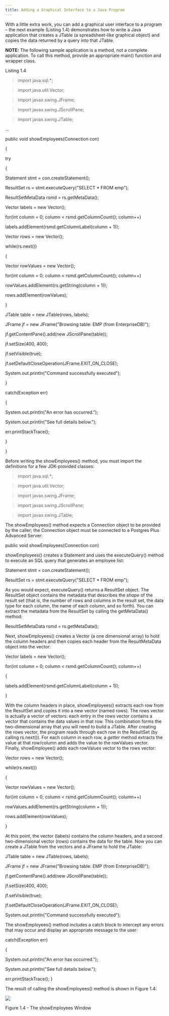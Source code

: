 ```yaml
---
title: Adding a Graphical Interface to a Java Program
---
```



With a little extra work, you can add a graphical user interface to a program – the next example (Listing 1.4) demonstrates how to write a Java application that creates a JTable (a spreadsheet-like graphical object) and copies the data returned by a query into that JTable.

**NOTE:** The following sample application is a method, not a complete application. To call this method, provide an appropriate main() function and wrapper class.

Listing 1.4

> import java.sql.\*;

> import java.util.Vector;

> import javax.swing.JFrame;

> import javax.swing.JScrollPane;

> import javax.swing.JTable;

...

public void showEmployees(Connection con)

{

try

{

Statement stmt = con.createStatement();

ResultSet rs = stmt.executeQuery("SELECT \* FROM emp");

ResultSetMetaData rsmd = rs.getMetaData();

Vector labels = new Vector();

for(int column = 0; column \< rsmd.getColumnCount(); column++)

labels.addElement(rsmd.getColumnLabel(column + 1));

Vector rows = new Vector();

while(rs.next())

{

Vector rowValues = new Vector();

for(int column = 0; column \< rsmd.getColumnCount(); column++)

rowValues.addElement(rs.getString(column + 1));

rows.addElement(rowValues);

}

JTable table = new JTable(rows, labels);

JFrame jf = new JFrame("Browsing table: EMP (from EnterpriseDB)");

jf.getContentPane().add(new JScrollPane(table));

jf.setSize(400, 400);

jf.setVisible(true);

jf.setDefaultCloseOperation(JFrame.EXIT\_ON\_CLOSE);

System.out.println("Command successfully executed");

}

catch(Exception err)

{

System.out.println("An error has occurred.");

System.out.println("See full details below.");

err.printStackTrace();

}

}

Before writing the showEmployees() method, you must import the definitions for a few JDK-provided classes:

> import java.sql.\*;

> import java.util.Vector;

> import javax.swing.JFrame;

> import javax.swing.JScrollPane;

> import javax.swing.JTable;

The showEmployees() method expects a Connection object to be provided by the caller; the Connection object must be connected to a Postgres Plus Advanced Server:

public void showEmployees(Connection con)

showEmployees() creates a Statement and uses the executeQuery() method to execute an SQL query that generates an employee list:

Statement stmt = con.createStatement();

ResultSet rs = stmt.executeQuery("SELECT \* FROM emp");

As you would expect, executeQuery() returns a ResultSet object. The ResultSet object contains the metadata that describes the *shape* of the result set (that is, the number of rows and columns in the result set, the data type for each column, the name of each column, and so forth). You can extract the metadata from the ResultSet by calling the getMetaData() method:

ResultSetMetaData rsmd = rs.getMetaData();

Next, showEmployees() creates a Vector (a one dimensional array) to hold the column headers and then copies each header from the ResultMetaData object into the vector:

Vector labels = new Vector();

for(int column = 0; column \< rsmd.getColumnCount(); column++)

{

labels.addElement(rsmd.getColumnLabel(column + 1));

}

With the column headers in place, showEmployees() extracts each row from the ResultSet and copies it into a new vector (named rows). The rows vector is actually a vector of vectors: each entry in the rows vector contains a vector that contains the data values in that row. This combination forms the two-dimensional array that you will need to build a JTable. After creating the rows vector, the program reads through each row in the ResultSet (by calling rs.next()). For each column in each row, a *getter* method extracts the value at that row/column and adds the value to the rowValues vector. Finally, showEmployee() adds each rowValues vector to the rows vector:

Vector rows = new Vector();

while(rs.next())

{

Vector rowValues = new Vector();

for(int column = 0; column \< rsmd.getColumnCount(); column++)

rowValues.addElement(rs.getString(column + 1));

rows.addElement(rowValues);

}

At this point, the vector (labels) contains the column headers, and a second two-dimensional vector (rows) contains the data for the table. Now you can create a JTable from the vectors and a JFrame to hold the JTable:

JTable table = new JTable(rows, labels);

JFrame jf = new JFrame("Browsing table: EMP (from EnterpriseDB)");

jf.getContentPane().add(new JScrollPane(table));

jf.setSize(400, 400);

jf.setVisible(true);

jf.setDefaultCloseOperation(JFrame.EXIT\_ON\_CLOSE);

System.out.println("Command successfully executed");

The showEmployees() method includes a catch block to intercept any errors that may occur and display an appropriate message to the user:

catch(Exception err)

{

System.out.println("An error has occurred.");

System.out.println("See full details below.");

err.printStackTrace();
}

The result of calling the showEmployees() method is shown in Figure 1.4:

![](./images/image7.png)

Figure 1.4 - The showEmployees Window

